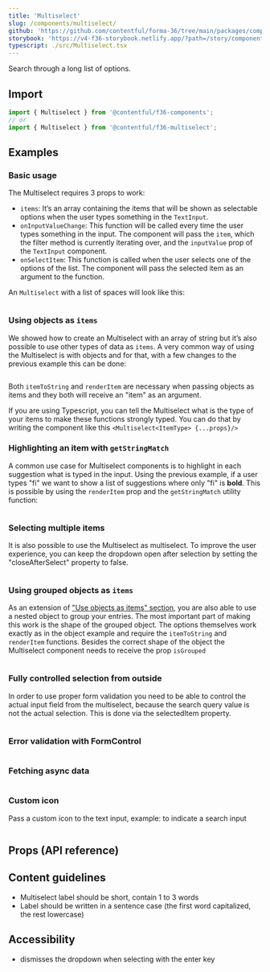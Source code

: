 ```yaml
---
title: 'Multiselect'
slug: /components/multiselect/
github: 'https://github.com/contentful/forma-36/tree/main/packages/components/multiselect'
storybook: 'https://v4-f36-storybook.netlify.app/?path=/story/components-multiselect--basic'
typescript: ./src/Multiselect.tsx
---
```


Search through a long list of options.

## Import

```jsx static=true
import { Multiselect } from '@contentful/f36-components';
// or
import { Multiselect } from '@contentful/f36-multiselect';
```

## Examples

### Basic usage

The Multiselect requires 3 props to work:

- `items`: It’s an array containing the items that will be shown as selectable options when the user types something in the `TextInput`.
- `onInputValueChange`: This function will be called every time the user types something in the input.
  The component will pass the `item`, which the filter method is currently iterating over, and the `inputValue` prop of the `TextInput` component.
- `onSelectItem`: This function is called when the user selects one of the options of the list. The component will pass the selected item as an argument to the function.

An `Multiselect` with a list of spaces will look like this:

```jsx file=./examples/MultiselectBasicUsageExample.tsx

```

### Using objects as `items`

We showed how to create an Multiselect with an array of string but it’s also possible to use other types of data as `items`.
A very common way of using the Multiselect is with objects and for that, with a few changes to the previous example this can be done:

```jsx file=./examples/MultiselectWithObjectsExample.tsx

```

Both `itemToString` and `renderItem` are necessary when passing objects as items and they both will receive an "item" as an argument.

If you are using Typescript, you can tell the Multiselect what is the type of your items to make these functions strongly typed.
You can do that by writing the component like this `<Multiselect<ItemType> {...props}/>`

### Highlighting an item with `getStringMatch`

A common use case for Multiselect components is to highlight in each suggestion what is typed in the input.
Using the previous example, if a user types "fi" we want to show a list of suggestions where only "fi" is **bold**.
This is possible by using the `renderItem` prop and the `getStringMatch` utility function:

```jsx file=./examples/MultiselectHighlightingExample.tsx

```

### Selecting multiple items

It is also possible to use the Multiselect as multiselect. To improve the user experience, you can keep the dropdown open after selection by setting the "closeAfterSelect" property to false.

```jsx file=./examples/MultiselectMultiSelectionExample.tsx

```

### Using grouped objects as `items`

As an extension of ["Use objects as items" section](#use-objects-as-items), you are also able to use a nested object to group your entries.
The most important part of making this work is the shape of the grouped object. The options themselves work exactly as in the object example and require the `itemToString`
and `renderItem` functions.
Besides the correct shape of the object the Multiselect component needs to receive the prop `isGrouped`

```jsx file=./examples/MultiselectWithGroupedItems.tsx

```

### Fully controlled selection from outside

In order to use proper form validation you need to be able to control the actual input field from the multiselect, because the search query value is not the actual selection. This is done via the selectedItem property.

```jsx file=./examples/ControlledMultiselect.tsx

```

### Error validation with FormControl

```jsx file=./examples/MultiselectWithErrorValidationExample.tsx

```

### Fetching async data

```jsx file=./examples/MultiselectFetchingAsyncDataExample.tsx

```

### Custom icon

Pass a custom icon to the text input, example: to indicate a search input

```jsx file=./examples/CustomIcon.tsx

```

## Props (API reference)

<PropsTable of="Multiselect" />

## Content guidelines

- Multiselect label should be short, contain 1 to 3 words
- Label should be written in a sentence case (the first word capitalized, the rest lowercase)

## Accessibility

- dismisses the dropdown when selecting with the enter key
